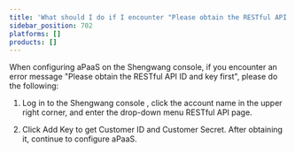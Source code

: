 ```yaml
---
title: 'What should I do if I encounter "Please obtain the RESTful API ID and key first" when configuring aPaaS in Agora Console?'
sidebar_position: 702
platforms: []
products: []
---
```



When configuring aPaaS on the Shengwang console, if you encounter an error message "Please obtain the RESTful API ID and key first", please do the following:

1. Log in to the Shengwang console , click the account name in the upper right corner, and enter the drop-down menu RESTful API page.

1. Click Add Key to get Customer ID and Customer Secret. After obtaining it, continue to configure aPaaS.